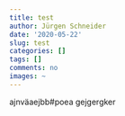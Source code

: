 ```yaml
---
title: test
author: Jürgen Schneider
date: '2020-05-22'
slug: test
categories: []
tags: []
comments: no
images: ~
---
```


ajnväaejbb#poea
gejgergker

